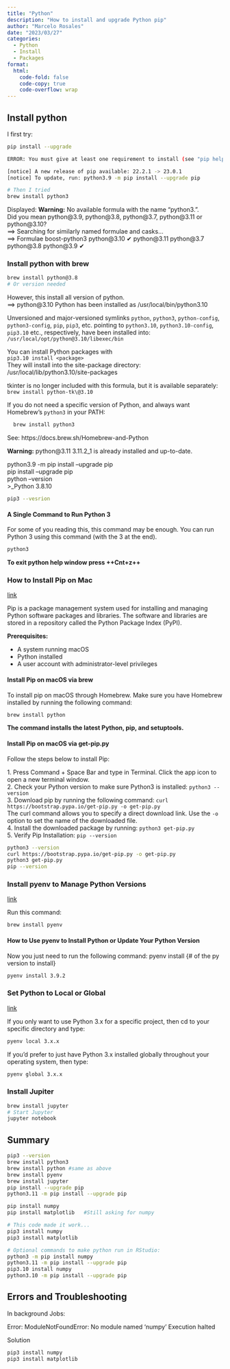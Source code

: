 ```yaml
---
title: "Python"
description: "How to install and upgrade Python pip"
author: "Marcelo Rosales"
date: "2023/03/27"
categories:
  - Python
  - Install
  - Packages
format: 
  html: 
    code-fold: false
    code-copy: true
    code-overflow: wrap
---
```


## Install python

I first try:

```.bash
pip install --upgrade

ERROR: You must give at least one requirement to install (see "pip help install")

[notice] A new release of pip available: 22.2.1 -> 23.0.1
[notice] To update, run: python3.9 -m pip install --upgrade pip

# Then I tried
brew install python3
```

Displayed: **Warning:** No available formula with the name "python3.".\
Did you mean python\@3.9, python\@3.8, python\@3.7, python\@3.11 or python\@3.10?\
==\> Searching for similarly named formulae and casks...\
==\> Formulae boost-python3 python\@3.10 ✔ python\@3.11 python\@3.7 python\@3.8 python\@3.9 ✔

### Install python with brew

```.bash
brew install python@3.8 
# Or version needed
```

However, this install all version of python.   
==> python@3.10 Python has been installed as /usr/local/bin/python3.10    

Unversioned and major-versioned symlinks `python`, `python3`, `python-config`, `python3-config`, `pip`, `pip3`, etc. pointing to `python3.10`, `python3.10-config`, `pip3.10` etc., respectively, have been installed into:\
`/usr/local/opt/python@3.10/libexec/bin`

You can install Python packages with\
`pip3.10 install <package>`\
They will install into the site-package directory:\
/usr/local/lib/python3.10/site-packages

tkinter is no longer included with this formula, but it is available separately:\
`brew install python-tk\@3.10`

If you do not need a specific version of Python, and always want Homebrew's `python3` in your PATH:

```.bash
  brew install python3
```

See: https://docs.brew.sh/Homebrew-and-Python

**Warning:** python\@3.11 3.11.2_1 is already installed and up-to-date.

python3.9 -m pip install --upgrade pip\
pip install --upgrade pip\
python --version\
\>\_Python 3.8.10

```.bash
pip3 --vesrion
```

#### A Single Command to Run Python 3

For some of you reading this, this command may be enough. You can run Python 3 using this command (with the 3 at the end).\

```.bash
python3
```

**To exit python help window press ++Cnt+z++**

### How to Install Pip on Mac

[link](https://phoenixnap.com/kb/install-pip-mac){target="_blank"}

Pip is a package management system used for installing and managing Python software packages and libraries. The software and libraries are stored in a repository called the Python Package Index (PyPI).

**Prerequisites:**

-   A system running macOS
-   Python installed
-   A user account with administrator-level privileges

#### Install Pip on macOS via brew

To install pip on macOS through Homebrew. Make sure you have Homebrew installed by running the following command:

```.bash
brew install python
```

**The command installs the latest Python, pip, and setuptools.**

#### Install Pip on macOS via get-pip.py

Follow the steps below to install Pip:

1\. Press Command + Space Bar and type in Terminal. Click the app icon to open a new terminal window.\
2. Check your Python version to make sure Python3 is installed: `python3 --version`\
3. Download pip by running the following command: `curl https://bootstrap.pypa.io/get-pip.py -o get-pip.py`\
The curl command allows you to specify a direct download link. Use the `-o` option to set the name of the downloaded file.\
4. Install the downloaded package by running: `python3 get-pip.py`\
5. Verify Pip Installation: `pip --version`

```.bash
python3 --version
curl https://bootstrap.pypa.io/get-pip.py -o get-pip.py
python3 get-pip.py
pip --version
```

### Install pyenv to Manage Python Versions

[link](https://www.freecodecamp.org/news/python-version-on-mac-update/){target="_blank"}

Run this command:

```.bash
brew install pyenv
```

#### How to Use pyenv to Install Python or Update Your Python Version

Now you just need to run the following command: pyenv install {# of the py version to install}

```.bash
pyenv install 3.9.2
```

### Set Python to Local or Global

[link](https://medium.com/@iamclement/how-to-install-jupyter-notebook-on-mac-using-homebrew-528c39fd530f){target="_blank"}

If you only want to use Python 3.x for a specific project, then cd to your specific directory and type:

```.bash
pyenv local 3.x.x
```

If you'd prefer to just have Python 3.x installed globally throughout your operating system, then type:

```.bash
pyenv global 3.x.x
```

### Install Jupiter

```.bash
brew install jupyter
# Start Jupyter
jupyter notebook

```

## Summary

```.bash

pip3 --version
brew install python3 
brew install python #same as above
brew install pyenv
brew install jupyter
pip install --upgrade pip
python3.11 -m pip install --upgrade pip

pip install numpy
pip install matplotlib   #Still asking for numpy

# This code made it work...
pip3 install numpy
pip3 install matplotlib

# Optional commands to make python run in RStudio:
python3 -m pip install numpy
python3.11 -m pip install --upgrade pip
pip3.10 install numpy
python3.10 -m pip install --upgrade pip
```


## Errors and Troubleshooting

::: {.callout-warning filename="error"}
In background Jobs:

Error: ModuleNotFoundError: No module named 'numpy'
Execution halted

::: {.callout-tip icon=false}

####### Solution

```.bash
pip3 install numpy
pip3 install matplotlib
```

:::

:::



